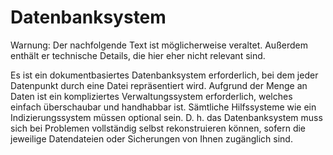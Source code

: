 # Datenbanksystem {#sec-database}

::: {.rmdwarning}
Warnung: Der nachfolgende Text ist möglicherweise veraltet. Außerdem enthält er technische Details, die hier eher nicht relevant sind.
:::

Es ist ein dokumentbasiertes Datenbanksystem erforderlich, bei dem jeder Datenpunkt durch eine Datei repräsentiert wird.
Aufgrund der Menge an Daten ist ein kompliziertes Verwaltungssystem erforderlich, welches einfach überschaubar und handhabbar ist.
Sämtliche Hilfssysteme wie ein Indizierungssystem müssen optional sein.
D.&nbsp;h. das Datenbanksystem muss sich bei Problemen vollständig selbst rekonstruieren können,
sofern die jeweilige Datendateien oder Sicherungen von Ihnen zugänglich sind.
